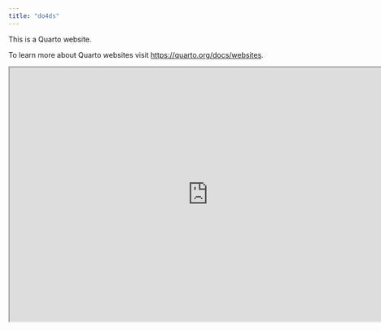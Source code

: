 ```yaml
---
title: "do4ds"
---
```


This is a Quarto website.

To learn more about Quarto websites visit <https://quarto.org/docs/websites>.

<iframe width="780" height="500" src="http://18.214.198.57/penguins/__docs__/" title="Penguin Model Explorer"></iframe>